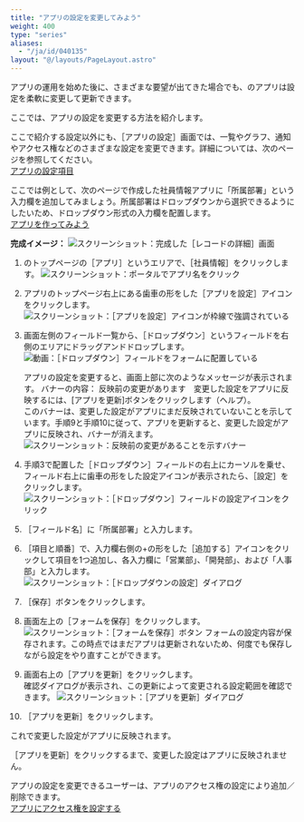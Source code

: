 ```yaml
---
title: "アプリの設定を変更してみよう"
weight: 400
type: "series"
aliases:
  - "/ja/id/040135"
layout: "@/layouts/PageLayout.astro"
---
```




アプリの運用を始めた後に、さまざまな要望が出てきた場合でも、<Kintone />のアプリは設定を柔軟に変更して更新できます。

ここでは、アプリの設定を変更する方法を紹介します。

<Hint>

ここで紹介する設定以外にも、<Wovn>［アプリの設定］</Wovn>画面では、一覧やグラフ、通知やアクセス権などのさまざまな設定を変更できます。詳細については、次のページを参照してください。  
[アプリの設定項目](/k/ja/id/040603.html)

</Hint>

ここでは例として、次のページで作成した社員情報アプリに「所属部署」という入力欄を追加してみましょう。所属部署はドロップダウンから選択できるようにしたいため、ドロップダウン形式の入力欄を配置します。  
[アプリを作ってみよう](/k/ja/id/040133.html)

**完成イメージ：**
<Img src="/k/kintone/img-ja/app_setting_change_img05.png" alt="スクリーンショット：完成した［レコードの詳細］画面" />

1. <Kintone />のトップページの<Wovn>［アプリ］</Wovn>というエリアで、<Wovn>［社員情報］</Wovn>をクリックします。
   <Img src="/k/kintone/img-ja/add_record_app_img01.png" alt="スクリーンショット：ポータルでアプリ名をクリック" />

1. アプリのトップページ右上にある歯車の形をした<Wovn>［アプリを設定］</Wovn>アイコンをクリックします。
   <Img src="/k/kintone/img-ja/app_setting_change_img01.png" alt="スクリーンショット：［アプリを設定］アイコンが枠線で強調されている" />

1. 画面左側のフィールド一覧から、<Wovn>［ドロップダウン］</Wovn>というフィールドを右側のエリアにドラッグアンドドロップします。
   <Img src="/k/kintone/img-ja/app_setting_change_img02.gif" alt="動画：［ドロップダウン］フィールドをフォームに配置している" />

   <Note>
   アプリの設定を変更すると、画面上部に次のようなメッセージが表示されます。  
   バナーの内容：  
   反映前の変更があります　変更した設定をアプリに反映するには、[アプリを更新]ボタンをクリックします（ヘルプ）。  
   <br />
   このバナーは、変更した設定がアプリにまだ反映されていないことを示しています。手順9と手順10に従って、アプリを更新すると、変更した設定がアプリに反映され、バナーが消えます。
   <Img src="/k/kintone/img-ja/app_setting_change_img06.png" alt="スクリーンショット：反映前の変更があることを示すバナー" />

   </Note>

1. 手順3で配置した<Wovn>［ドロップダウン］</Wovn>フィールドの右上にカーソルを乗せ、フィールド右上に歯車の形をした設定アイコンが表示されたら、<Wovn>［設定］</Wovn>をクリックします。<Wovn></Wovn>
   <Img src="/k/kintone/img-ja/app_setting_change_img03.png" alt="スクリーンショット：［ドロップダウン］フィールドの設定アイコンをクリック" />

1. <Wovn>［フィールド名］</Wovn>に「所属部署」と入力します。

1. <Wovn>［項目と順番］</Wovn>で、入力欄右側の+の形をした<Wovn>［追加する］</Wovn>アイコンをクリックして項目を1つ追加し、各入力欄に「営業部」、「開発部」、および「人事部」と入力します。
   <Img src="/k/kintone/img-ja/app_setting_change_img04.png" alt="スクリーンショット：［ドロップダウンの設定］ダイアログ" />

1. <Wovn>［保存］</Wovn>ボタンをクリックします。

1. 画面左上の<Wovn>［フォームを保存］</Wovn>をクリックします。
   <Img src="/k/kintone/img-ja/app_setting_change_img08.png" alt="スクリーンショット：［フォームを保存］ボタン" />
  フォームの設定内容が保存されます。この時点ではまだアプリは更新されないため、何度でも保存しながら設定をやり直すことができます。

1. 画面右上の<Wovn>［アプリを更新］</Wovn>をクリックします。  
   確認ダイアログが表示され、この更新によって変更される設定範囲を確認できます。
   <Img src="/k/kintone/img-ja/app_setting_change_img07.png" alt="スクリーンショット：［アプリを更新］ダイアログ" />

1. <Wovn>［アプリを更新］</Wovn>をクリックします。

これで変更した設定がアプリに反映されます。

<Warning>

<Wovn>［アプリを更新］</Wovn>をクリックするまで、変更した設定はアプリに反映されません。

</Warning>

<Note>

アプリの設定を変更できるユーザーは、アプリのアクセス権の設定により追加／削除できます。<Wovn></Wovn>  
[アプリにアクセス権を設定する](/k/ja/id/040589.html)

</Note>
